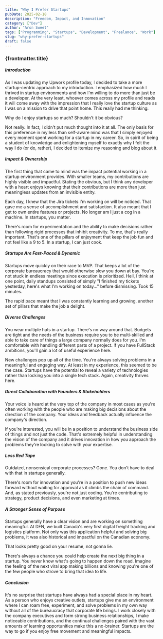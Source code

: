 ```yaml
---
title: "Why I Prefer Startups"
pubDate: 2025-02-18
description: "Freedom, Impact, and Innovation"
category: ["Dev"]
author: "Aron Sweet"
tags: ["Programming", "Startups", "Development", "Freelance", "Work"]
slug: "why-prefer-startups"
draft: false
---
```


### {frontmatter.title}

##### Introduction

As I was updating my Upwork profile today, I decided to take a more startup-centric approach to my introduction. I emphasized how much I thrived in startup environments and how I'm willing to do more than just be a developer. At the very least, whoever comes across my profile and reads it will come away with the impression that I really love the startup culture as I was on a mission to drive that point home. This really had me thinking.

Why do I enjoy startups so much? Shouldn't it be obvious?

Not really. In fact, I didn't put much thought into it at all. The only basis for this preference in my less than self-aware mind was that I simply enjoyed every moment spent working for a startup in my career. So, in spirit of being a student of knowledge and enlightening myself to exactly why I felt the way I do (or do, rather), I decided to itemize my reasoning and blog about it.

##### Impact & Ownership

The first thing that came to mind was the impact potential working in a startup environment provides. With smaller teams, my contributions are highly visible and impactful. Stating the obvious, but I think any developer with a heart enjoys knowing that their contributions are more than just meaningless updates from an invisible entity.

Each day, I knew that the Jira tickets I'm working on will be noticed. That gave me a sense of accomplishment and satisfaction. It also meant that I get to own entire features or projects. No longer am I just a cog in a machine. In startups, you matter.

There's room for experimentation and the ability to make decisions rather than following rigid processes that inhibit creativity. To me, that's really important. That's one of the pillars of enjoyment that keep the job fun and not feel like a 9 to 5. In a startup, I can just cook.

##### Startups Are Fast-Paced & Dynamic

Startups move quickly on their race to MVP. That keeps a lot of the corporate bureaucracy that would otherwise slow you down at bay. You're not stuck in endless meetings since execution is prioritized. Hell, I think at one point, daily standups consisted of simply "I finished my tickets yesterday, here's what I'm working on today..." before dismissing. Took 15 minutes.

The rapid pace meant that I was constantly learning and growing, another set of pillars that make the job a delight.

##### Diverse Challenges

You wear multiple hats in a startup. There's no way around that. Budgets are tight and the needs of the business require you to be multi-skilled and able to take care of things a large company normally does for you. I'm comfortable with handling different parts of a project. If you have FullStack ambitions, you'll gain a lot of useful experience here.

New challenges pop up all of the time. You're always solving problems in a meaningful and engaging way. At least in my experience, this seemed to be the case. Startups have the potential to reveal a variety of technologies rather than locking you into a single tech stack. Again, creativity thrives here.

##### Direct Collaboration with Founders & Stakeholders

Your voice is heard at the very top of the company in most cases as you're often working with the people who are making big decisions about the direction of the company. Your ideas and feedback actually influence the company's direction.

If you're interested, you will be in a position to understand the business side of things and not just the code. That's extremely helpful in understanding the vision of the company and it drives innovation in how you approach the problems they're looking to solve with your expertise.

##### Less Red Tape

Outdated, nonsensical corporate processes? Gone. You don't have to deal with that in startups generally.

There's room for innovation and you're in a position to push new ideas forward without waiting for approval as it climbs the chain of command. And, as stated previously, you're not just coding. You're contributing to strategy, product decisions, and even marketing at times.

##### A Stronger Sense of Purpose

Startups generally have a clear vision and are working on something meaningful. At DFN, we built Canada's very first digital freight tracking and logistics platform. Not only was this application helpful and solving big problems, it was also historical and impactful on the Canadian economy.

That looks pretty good on your resume, not gonna lie.

There's always a chance you could help create the next big thing in a startup. You never know what's going to happen down the road. Imagine the feeling of the next viral app making billions and knowing you're one of the few people who strove to bring that idea to life.

##### Conclusion

It's no surprise that startups have always had a special place in my heart. As a person who enjoys creative outlets, startups give me an environment where I can roam free, experiment, and solve problems in my own way without all of the bureaucracy that corporate life brings. I work closely with the company executives and form strong business relationships, I make noticeable contributions, and the continual challenges paired with the vast amounts of learning opportunities make this a no-brainer. Startups are the way to go if you enjoy free movement and meaningful impacts.
